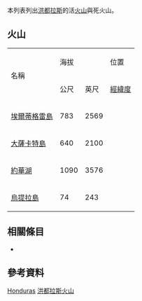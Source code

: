  
<!--This list is split from its main article where many elevations are incorrect-->
{{GeoGroupTemplate}}
{{seealso|火山列表}}
本列表列出[[洪都拉斯|洪都拉斯]]的活[[火山|火山]]與死火山。

== 火山 ==
{| border="1" cellpadding="1" cellspacing="0" 
|- align="center" bgcolor="cccccc"
| rowspan="2"|名稱 ||colspan ="2"| 海拔 || 位置  ||rowspan="2"| 最近爆發
|- align="center" bgcolor="cccccc"
| 公尺||英尺||[[經緯度|經緯度]]
|- align="right"
| align="left" | [[埃爾蒂格雷島|埃爾蒂格雷島]] || 783 || 2569 || {{coord|13.227|N|87.641|W|type:mountain|name=Isla el Tigre}} || 全新世
|- align="right"
| align="left" | [[大薩卡特島|大薩卡特島]] || 640 || 2100 || {{coord|13.33|N|87.83|W|type:mountain|name=Isla Zacate Grande}} || 全新世
|- align="right"
| align="left" | [[約華湖|約華湖]] || 1090 || 3576 || {{coord|14.98|N|87.98|W|type:mountain|name=Lake Yojoa}} || 全新世
|- align="right"
| align="left" | [[烏提拉島|烏提拉島]] || 74 || 243 || {{coord|16.10|N|86.90|W|type:mountain|name=Utila Island}} || 全新世
|}

== 相關條目 ==
* {{tsl|en|List of mountains in Honduras|洪都拉斯山峰列表}}

== 參考資料 ==
{{Reflist}}
{{Global Volcanism Program}}

[[Category:火山列表|Honduras]]
[[Category:洪都拉斯火山|]]